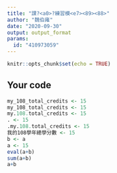 ---
title: "課?<a0>?練習模<e7><89><88>"
author: "魏伯雍"
date: "2020-09-30"
output: output_format
params:
  id: "410973059"
---

```{r setup, include=FALSE}
knitr::opts_chunk$set(echo = TRUE)
```

## Your code

```{r}

my_108_total_credits <- 15
my_108_total_credits <- 15
my.108.total_credits <- 15
. <- 15 
.my.108.total_credits <- 15
我的108學年總學分數 <- 15
b <- a 
a <- 15 
eval(a+b)
sum(a+b)
a+b



```

